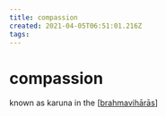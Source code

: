 ```yaml
---
title: compassion
created: 2021-04-05T06:51:01.216Z
tags:
---
```


# compassion

known as karuna in the [[brahmavihārās]]

[//begin]: # "Autogenerated link references for markdown compatibility"
[brahmavihārās]: ../forget/brahmavihārās "Brahmavihārās"
[//end]: # "Autogenerated link references"
